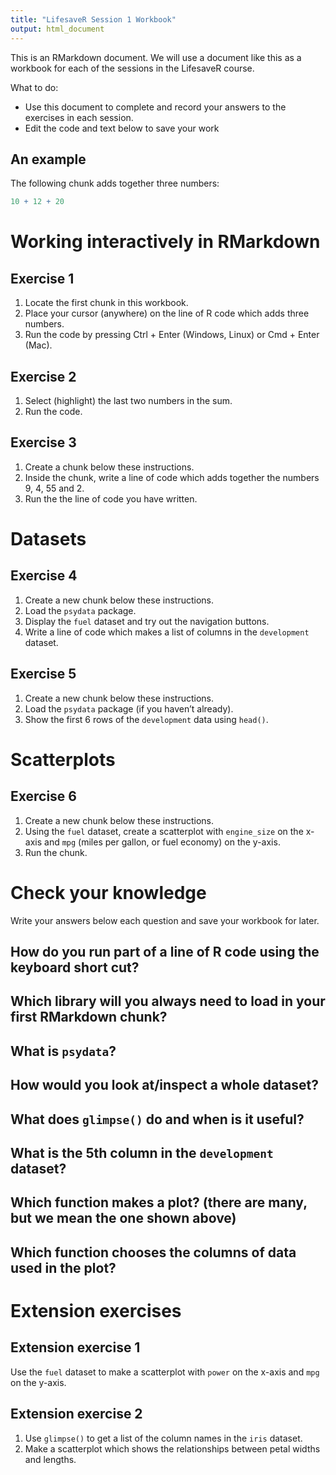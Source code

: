 ```yaml
---
title: "LifesaveR Session 1 Workbook"
output: html_document
---
```


This is an RMarkdown document. We will use a document like this as a workbook for
each of the sessions in the LifesaveR course.

What to do:

- Use this document to complete and record your answers to the exercises in each session.
- Edit the code and text below to save your work

## An example

The following chunk adds together three numbers:

```r
10 + 12 + 20
```

# Working interactively in RMarkdown {#interactive}

## Exercise 1

1. Locate the first chunk in this workbook.
2. Place your cursor (anywhere) on the line of R code which adds three numbers.
3. Run the code by pressing Ctrl + Enter (Windows, Linux) or Cmd + Enter (Mac).

## Exercise 2

1. Select (highlight) the last two numbers in the sum.
2. Run the code.

## Exercise 3

1. Create a chunk below these instructions.
2. Inside the chunk, write a line of code which adds together the numbers 9, 4, 55 and 2.
3. Run the the line of code you have written.

# Datasets

## Exercise 4

1. Create a new chunk below these instructions.
2. Load the `psydata` package.
3. Display the `fuel` dataset and try out the navigation buttons.
4. Write a line of code which makes a list of columns in the `development` dataset.

## Exercise 5

1. Create a new chunk below these instructions.
2. Load the `psydata` package (if you haven't already).
3. Show the first 6 rows of the `development` data using `head()`.

# Scatterplots

## Exercise 6

1. Create a new chunk below these instructions.
2. Using the `fuel` dataset, create a scatterplot with `engine_size` on the x-axis and `mpg` (miles per gallon, or fuel economy) on the y-axis.
3. Run the chunk.

# Check your knowledge

Write your answers below each question and save your workbook for later.


## How do you run part of a line of R code using the keyboard short cut?

## Which library will you always need to load in your first RMarkdown chunk?

## What is `psydata`?

## How would you look at/inspect a whole dataset?

## What does `glimpse()` do and when is it useful?

## What is the 5th column in the `development` dataset?

## Which function makes a plot? (there are many, but we mean the one shown above)

## Which function chooses the columns of data used in the plot?

# Extension exercises

## Extension exercise 1

Use the `fuel` dataset to make a scatterplot with `power` on the x-axis and `mpg` on the y-axis.

## Extension exercise 2

1. Use `glimpse()` to get a list of the column names in the `iris` dataset.
2. Make a scatterplot which shows the relationships between petal widths and lengths.
